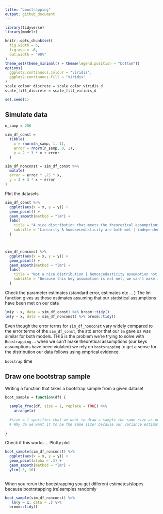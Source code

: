 ```yaml
---
title: "boostrapping"
output: github_document
---
```


```r
library(tidyverse)
library(modelr)

knitr::opts_chunk$set(
  fig.width = 6,
  fig.asp = .6,
  out.width = "90%"
)
theme_set(theme_minimal() + theme(legend.position = "bottom"))
options(
  ggplot2.continuous.colour = "viridis",
  ggplot2.continuous.fill = "viridis"
)
scale_colour_discrete = scale_color_viridis_d
scale_fill_discrete = scale_fill_viridis_d

set.seed(1)
```



## Simulate data

```r
n_samp = 250

sim_df_const = 
  tibble(
    x = rnorm(n_samp, 1, 1),
    error = rnorm(n_samp, 0, 1),
    y = 2 + 3 * x + error
  )

sim_df_nonconst = sim_df_const %>% 
  mutate(
  error = error * .75 * x,
  y = 2 + 3 * x + error
)

```


Plot the datasets

```r
sim_df_const %>% 
  ggplot(aes(x = x, y = y)) + 
  geom_point() + 
  geom_smooth(method = "lm") + 
  labs(
    title = "A nice distribution that meets the theoretical assumptions of a linear regression", 
    subtitle = "Linearity & homosecedasticity are both met | independence & normality are assumed"
  )



sim_df_nonconst %>% 
  ggplot(aes(x = x, y = y)) + 
  geom_point() + 
  geom_smooth(method = "lm") + 
  labs(
    title = "Not a nice distribution | homoscedasticity assumption not met", 
    subtitle = "Because this key assumption is not met, we can't make inferences with confidence"
  )
```


Check the parameter estimates (standard error, estimates etc ... )
The lm function gives us these estimates assuming that our statistical assumptions have been met on our data

```r
lm(y ~ x, data = sim_df_const) %>% broom::tidy()
lm(y ~ x, data = sim_df_nonconst) %>% broom::tidy()
```

Even though the error terms for `sim_df_nonconst` vary widely compared to the error terms of the `sim_df_const`, the std.error that our `lm` gave us was similar for both models. THIS is the problem we're trying to solve with `Boostrapping` ... when we can't make theoretical assumptions (our keys assumptions have been violated) we rely on `bootsrapping` to get a sense for the distribution our data follows using emprical evidence. 

`boostrap` time

## Draw one bootstrap sample

Writing a function that takes a bootstrap sample from a given dataset
```r
boot_sample = function(df) {
  
  sample_frac(df, size = 1, replace = TRUE) %>% 
    arrange(x)
  
  #size = 1 specifies that we want to draw a sample the same size as our dataframe & replace = TRUE tells is that we want to draw samples with replacements, such that multiple obs may be resampled. 
  # Why do we want it to be the same size? because our variance estimates (& vis a vi our confidence intervals) are dependent on sample size. That's why we "size = 1" 
  
}

```


Check if this works ... Plotty plot
```r
boot_sample(sim_df_nonconst) %>%  
  ggplot(aes(x = x, y = y)) + 
  geom_point(alpha = .3) + 
  geom_smooth(method = "lm") + 
  ylim(-5, 16)
  
```

When you rerun the bootstrapping you get different estimates/slopes because bootrstapping (re)samples randomly
```r
boot_sample(sim_df_nonconst) %>%  
   lm(y ~ x, data = .) %>% 
  broom::tidy()
```


